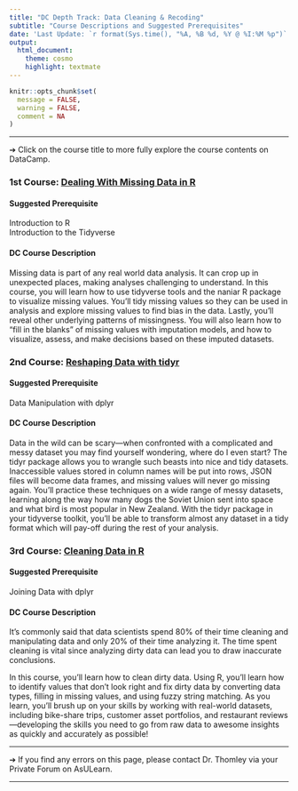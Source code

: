 ```yaml
---
title: "DC Depth Track: Data Cleaning & Recoding"
subtitle: "Course Descriptions and Suggested Prerequisites"
date: 'Last Update: `r format(Sys.time(), "%A, %B %d, %Y @ %I:%M %p")`'
output: 
  html_document: 
    theme: cosmo
    highlight: textmate
---
```


```r
knitr::opts_chunk$set(
  message = FALSE,
  warning = FALSE,
  comment = NA
)
```

<hr>

&#10132; Click on the course title to more fully explore the course contents on DataCamp.

### **1st Course: [Dealing With Missing Data in R](https://app.datacamp.com/learn/courses/dealing-with-missing-data-in-r)**

#### **Suggested Prerequisite**

Introduction to R<br>
Introduction to the Tidyverse

#### **DC Course Description**

Missing data is part of any real world data analysis. It can crop up in unexpected places, making analyses challenging to understand. In this course, you will learn how to use tidyverse tools and the naniar R package to visualize missing values. You'll tidy missing values so they can be used in analysis and explore missing values to find bias in the data. Lastly, you'll reveal other underlying patterns of missingness. You will also learn how to "fill in the blanks" of missing values with imputation models, and how to visualize, assess, and make decisions based on these imputed datasets.

### **2nd Course: [Reshaping Data with tidyr](https://app.datacamp.com/learn/courses/reshaping-data-with-tidyr)**

#### **Suggested Prerequisite**

Data Manipulation with dplyr

#### **DC Course Description**

Data in the wild can be scary—when confronted with a complicated and messy dataset you may find yourself wondering, where do I even start? The tidyr package allows you to wrangle such beasts into nice and tidy datasets. Inaccessible values stored in column names will be put into rows, JSON files will become data frames, and missing values will never go missing again. You'll practice these techniques on a wide range of messy datasets, learning along the way how many dogs the Soviet Union sent into space and what bird is most popular in New Zealand. With the tidyr package in your tidyverse toolkit, you'll be able to transform almost any dataset in a tidy format which will pay-off during the rest of your analysis.

### **3rd Course: [Cleaning Data in R](https://app.datacamp.com/learn/courses/cleaning-data-in-r)**

#### **Suggested Prerequisite**

Joining Data with dplyr

#### **DC Course Description**

It's commonly said that data scientists spend 80% of their time cleaning and manipulating data and only 20% of their time analyzing it. The time spent cleaning is vital since analyzing dirty data can lead you to draw inaccurate conclusions.

In this course, you'll learn how to clean dirty data. Using R, you'll learn how to identify values that don't look right and fix dirty data by converting data types, filling in missing values, and using fuzzy string matching. As you learn, you’ll brush up on your skills by working with real-world datasets, including bike-share trips, customer asset portfolios, and restaurant reviews—developing the skills you need to go from raw data to awesome insights as quickly and accurately as possible!

<hr>

&#10132; If you find any errors on this page, please contact Dr. Thomley via your Private Forum on AsULearn.

<hr>
